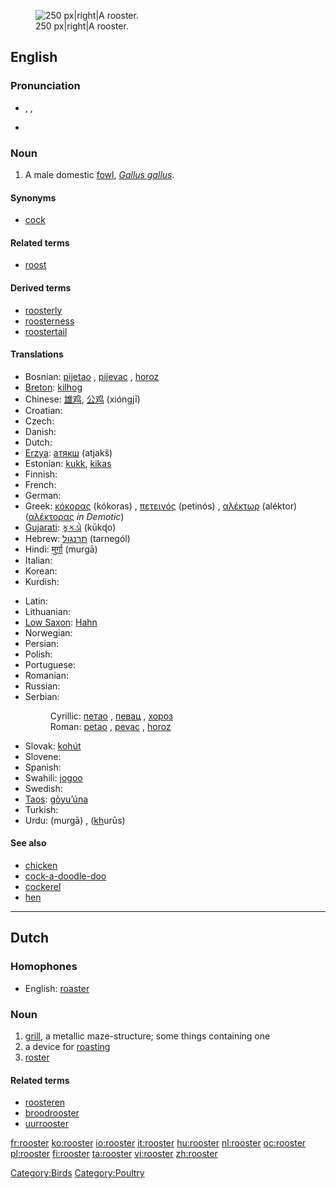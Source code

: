 [[Image:Rooster04 adjusted.jpg|thumb|250 px|right|A rooster.]]
==English==
{{wikipedia}}

===Pronunciation===
* {{enPR|roo͞'stər}}, {{IPA|/ˈruːstə(r)/}}, {{SAMPA|/"ru:st@(r)/}}
* {{audio|en-us-rooster.ogg|Audio (US)}}
*: {{rhymes|uːstə(r)}}

===Noun===
{{en-noun}}

# A male domestic [[fowl]], ''[[Gallus gallus]]''.

====Synonyms====
* [[cock]]

====Related terms====
* [[roost]]

====Derived terms====
* [[roosterly]]
* [[roosterness]]
* [[roostertail]]

====Translations====
{{trans-top|male domestic fowl}}
* Bosnian: [[pijetao]] {{m}}, [[pijevac]] {{m}}, [[horoz]] {{m}}
* [[Breton]]: [[kilhog]] {{m}}
* Chinese: [[雄鸡]], [[公鸡]] (xióngjī)
* Croatian: {{t+|hr|pijetao|m|alt=pijétao}}
* Czech: {{t-|cs|kohout|m}}
* Danish: {{t-|da|hane|c}}
* Dutch: {{t+|nl|haan|m}}
* [[Erzya]]: [[атякш]] (atjakš)
* Estonian: [[kukk]], [[kikas]]
* Finnish: {{t+|fi|kukko}}
* French: {{t+|fr|coq|m}}
* German: {{t+|de|Hahn|m}}
* Greek: [[κόκορας]] (kókoras) {{m}}, [[πετεινός]] (petinós) {{m}}, [[αλέκτωρ]] (aléktor) ([[αλέκτορας]] ''in Demotic'') {{m}}
* [[Gujarati]]: [[કૂકડો]] (kūkɖo) {{m}}
* Hebrew: [[תרנגול]] (tarnegól) {{m}}
* Hindi: [[मुर्ग़ा]] (mur<u>g</u>ā) {{m}}
* Italian: {{t+|it|gallo|m}}
* Korean: {{t-|ko|수닭|tr=sudak|sc=Hang}}
* Kurdish: {{KUchar|[[که‌ڵه‌شێر]]}}
{{trans-mid}}
* Latin: {{t+|la|gallus|m}}
* Lithuanian: {{t+|lt|gaidys|m|xs=Lithuanian}}
* [[Low Saxon]]: [[Hahn]] {{m}}
* Norwegian: {{t+|no|hane|m}}
* Persian: {{t+|fa|خروس|sc=fa-Arab|xs=Persian}}
* Polish: {{t+|pl|kogut|m}}
* Portuguese: {{t+|pt|galo|m}}
* Romanian: {{t-|ro|cocoş|m}}
* Russian: {{t+|ru|петух|m|tr=petúx|sc=Cyrl}}
* Serbian:
*: Cyrillic: [[петао]] {{m}}, [[певац]] {{m}}, [[хороз]] {{m}}
*: Roman: [[petao]] {{m}}, [[pevac]] {{m}}, [[horoz]] {{m}}
* Slovak: [[kohút]] {{m}}
* Slovene: {{t+|sl|petelin|m}}
* Spanish: {{t+|es|gallo|m}}
* Swahili: [[jogoo]]
* Swedish: {{t+|sv|tupp|c}}
* [[Taos]]: [[gòyu’úna]]
* Turkish: {{t+|tr|horoz}}
* Urdu: {{ur-Arab|[[مرغا]]}} (mur<u>g</u>ā) {{m}}, {{ur-Arab|[[خروس]]}} (<u>kh</u>urūs) {{m}}
{{trans-bottom}}

====See also====
* [[chicken]]
* [[cock-a-doodle-doo]]
* [[cockerel]]
* [[hen]]

[[Category:Birds]]
[[Category:Poultry]]

----

==Dutch==

===Homophones===
* English: [[roaster]]

===Noun===
{{nl-noun|roosters|roostertje}} {{m}}

# [[grill]], a metallic maze-structure; some things containing one
# a device for [[roasting]]
# [[roster]]

====Related terms====
* [[roosteren]]
* [[broodrooster]]
* [[uurrooster]]

[[fr:rooster]]
[[ko:rooster]]
[[io:rooster]]
[[it:rooster]]
[[hu:rooster]]
[[nl:rooster]]
[[oc:rooster]]
[[pl:rooster]]
[[fi:rooster]]
[[ta:rooster]]
[[vi:rooster]]
[[zh:rooster]]